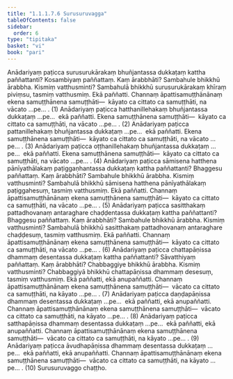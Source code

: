 ```yaml
---
title: "1.1.1.7.6 Surusuruvagga"
tableOfContents: false
sidebar:
  order: 6
type: "tipitaka"
basket: "vi"
book: "pari"
---
```



<DynamicBreadcrumb />

<Division number="155" book="pari" e="ch" v="5" p="50">

<Paragraph number="294" book="pari">
Anādariyaṃ paṭicca surusurukārakaṃ bhuñjantassa dukkaṭaṃ kattha paññattanti? Kosambiyaṃ paññattaṃ. Kaṃ ārabbhāti? Sambahule bhikkhū ārabbha. Kismiṃ vatthusminti? Sambahulā bhikkhū surusurukārakaṃ khīraṃ piviṃsu, tasmiṃ vatthusmiṃ. Ekā paññatti. Channaṃ āpattisamuṭṭhānānaṃ ekena samuṭṭhānena samuṭṭhāti—  kāyato ca cittato ca samuṭṭhāti, na vācato …pe… . (1)
</Paragraph>

<Paragraph number="295" book="pari">
Anādariyaṃ paṭicca hatthanillehakaṃ bhuñjantassa dukkaṭaṃ …pe…  ekā paññatti. Ekena samuṭṭhānena samuṭṭhāti—  kāyato ca cittato ca samuṭṭhāti, na vācato …pe… . (2)
</Paragraph>

<Paragraph number="296" book="pari">
Anādariyaṃ paṭicca pattanillehakaṃ bhuñjantassa dukkaṭaṃ …pe…  ekā paññatti. Ekena samuṭṭhānena samuṭṭhāti—  kāyato ca cittato ca samuṭṭhāti, na vācato …pe… . (3)
</Paragraph>

<Paragraph number="297" book="pari">
Anādariyaṃ paṭicca oṭṭhanillehakaṃ bhuñjantassa dukkaṭaṃ …pe…  ekā paññatti. Ekena samuṭṭhānena samuṭṭhāti—  kāyato ca cittato ca samuṭṭhāti, na vācato …pe… . (4)
</Paragraph>

<Paragraph number="298" book="pari">
Anādariyaṃ paṭicca sāmisena hatthena pānīyathālakaṃ paṭiggaṇhantassa dukkaṭaṃ kattha paññattanti? Bhaggesu paññattaṃ. Kaṃ ārabbhāti? Sambahule bhikkhū ārabbha. Kismiṃ vatthusminti? Sambahulā bhikkhū sāmisena hatthena pānīyathālakaṃ paṭiggahesuṃ, tasmiṃ vatthusmiṃ. Ekā paññatti. Channaṃ āpattisamuṭṭhānānaṃ ekena samuṭṭhānena samuṭṭhāti—  kāyato ca cittato ca samuṭṭhāti, na vācato …pe… . (5)
</Paragraph>

<Paragraph number="299" book="pari">
Anādariyaṃ paṭicca sasitthakaṃ pattadhovanaṃ antaraghare chaḍḍentassa dukkaṭaṃ kattha paññattanti? Bhaggesu paññattaṃ. Kaṃ ārabbhāti? Sambahule bhikkhū ārabbha. Kismiṃ vatthusminti? Sambahulā bhikkhū sasitthakaṃ pattadhovanaṃ antaraghare chaḍḍesuṃ, tasmiṃ vatthusmiṃ. Ekā paññatti. Channaṃ āpattisamuṭṭhānānaṃ ekena samuṭṭhānena samuṭṭhāti—  kāyato ca cittato ca samuṭṭhāti, na vācato …pe… . (6)
</Paragraph>

<Paragraph number="300" book="pari">
Anādariyaṃ paṭicca chattapāṇissa dhammaṃ desentassa dukkaṭaṃ kattha paññattanti? Sāvatthiyaṃ paññattaṃ. Kaṃ ārabbhāti? Chabbaggiye bhikkhū ārabbha. Kismiṃ vatthusminti? Chabbaggiyā bhikkhū chattapāṇissa dhammaṃ desesuṃ, tasmiṃ vatthusmiṃ. Ekā paññatti, ekā anupaññatti. Channaṃ āpattisamuṭṭhānānaṃ ekena samuṭṭhānena samuṭṭhāti—  vācato ca cittato ca samuṭṭhāti, na kāyato …pe… . (7)
</Paragraph>

<Paragraph number="301" book="pari">
Anādariyaṃ paṭicca daṇḍapāṇissa dhammaṃ desentassa dukkaṭaṃ …pe…  ekā paññatti, ekā anupaññatti. Channaṃ āpattisamuṭṭhānānaṃ ekena samuṭṭhānena samuṭṭhāti—  vācato ca cittato ca samuṭṭhāti, na kāyato …pe… . (8)
</Paragraph>

<Paragraph number="302" book="pari">
Anādariyaṃ paṭicca satthapāṇissa dhammaṃ desentassa dukkaṭaṃ …pe…  ekā paññatti, ekā anupaññatti. Channaṃ āpattisamuṭṭhānānaṃ ekena samuṭṭhānena samuṭṭhāti—  vācato ca cittato ca samuṭṭhāti, na kāyato …pe… . (9)
</Paragraph>

<Paragraph number="303" book="pari">
Anādariyaṃ paṭicca āvudhapāṇissa dhammaṃ desentassa dukkaṭaṃ …pe…  ekā paññatti, ekā anupaññatti. Channaṃ āpattisamuṭṭhānānaṃ ekena samuṭṭhānena samuṭṭhāti—  vācato ca cittato ca samuṭṭhāti, na kāyato …pe… . (10)

</Paragraph>
</Division>

<Paragraph number="304" type="center" book="pari">
Surusuruvaggo chaṭṭho.
</Paragraph>